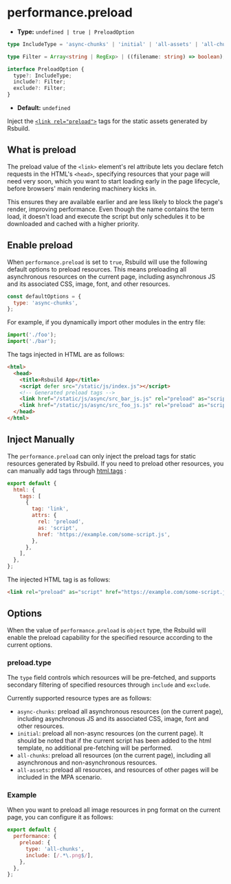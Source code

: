 # performance.preload

- **Type:** `undefined | true | PreloadOption`

```ts
type IncludeType = 'async-chunks' | 'initial' | 'all-assets' | 'all-chunks';

type Filter = Array<string | RegExp> | ((filename: string) => boolean);

interface PreloadOption {
  type?: IncludeType;
  include?: Filter;
  exclude?: Filter;
}
```

- **Default:** `undefined`

Inject the [`<link rel="preload">`](https://developer.mozilla.org/en-US/docs/Web/HTML/Attributes/rel/preload) tags for the static assets generated by Rsbuild.

## What is preload

The preload value of the `<link>` element's rel attribute lets you declare fetch requests in the HTML's `<head>`, specifying resources that your page will need very soon, which you want to start loading early in the page lifecycle, before browsers' main rendering machinery kicks in.

This ensures they are available earlier and are less likely to block the page's render, improving performance. Even though the name contains the term load, it doesn't load and execute the script but only schedules it to be downloaded and cached with a higher priority.

## Enable preload

When `performance.preload` is set to `true`, Rsbuild will use the following default options to preload resources. This means preloading all asynchronous resources on the current page, including asynchronous JS and its associated CSS, image, font, and other resources.

```js
const defaultOptions = {
  type: 'async-chunks',
};
```

For example, if you dynamically import other modules in the entry file:

```js title="index.js"
import('./foo');
import('./bar');
```

The tags injected in HTML are as follows:

```html
<html>
  <head>
    <title>Rsbuild App</title>
    <script defer src="/static/js/index.js"></script>
    <!-- Generated preload tags -->
    <link href="/static/js/async/src_bar_js.js" rel="preload" as="script" />
    <link href="/static/js/async/src_foo_js.js" rel="preload" as="script" />
  </head>
</html>
```

## Inject Manually

The `performance.preload` can only inject the preload tags for static resources generated by Rsbuild. If you need to preload other resources, you can manually add tags through [html.tags](/config/html/tags) :

```js title="rsbuild.config.ts"
export default {
  html: {
    tags: [
      {
        tag: 'link',
        attrs: {
          rel: 'preload',
          as: 'script',
          href: 'https://example.com/some-script.js',
        },
      },
    ],
  },
};
```

The injected HTML tag is as follows:

```html
<link rel="preload" as="script" href="https://example.com/some-script.js" />
```

## Options

When the value of `performance.preload` is `object` type, the Rsbuild will enable the preload capability for the specified resource according to the current options.

### preload.type

The `type` field controls which resources will be pre-fetched, and supports secondary filtering of specified resources through `include` and `exclude`.

Currently supported resource types are as follows:

- `async-chunks`: preload all asynchronous resources (on the current page), including asynchronous JS and its associated CSS, image, font and other resources.
- `initial`: preload all non-async resources (on the current page). It should be noted that if the current script has been added to the html template, no additional pre-fetching will be performed.
- `all-chunks`: preload all resources (on the current page), including all asynchronous and non-asynchronous resources.
- `all-assets`: preload all resources, and resources of other pages will be included in the MPA scenario.

### Example

When you want to preload all image resources in png format on the current page, you can configure it as follows:

```js
export default {
  performance: {
    preload: {
      type: 'all-chunks',
      include: [/.*\.png$/],
    },
  },
};
```
